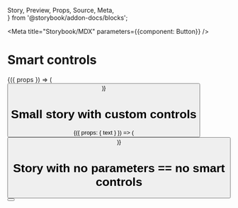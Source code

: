   Story,
  Preview,
  Props,
  Source,
  Meta,  
} from '@storybook/addon-docs/blocks';


<Meta title="Storybook/MDX" parameters={{component: Button}} />

# Smart controls

<Story id="." />

<Props of={Button} />


<Preview>
  <Story name="smart story">
    {({ props }) => (
      <Button label="default" {...props}/>
    )}  
  </Story>
</Preview>


# Small story with custom controls

<Preview>
  <Story name="small story" 
    parameters={{ controls: {
        text: {type: 'text', value: 'Hello'},
      }  
    }}
    >
    {({ props: { text } }) => (
      <Button label={text}/>
    )}  
  </Story>
</Preview>

<ControlsEditorsTable name="small story" />

# Story with no parameters == no smart controls

<Preview>
  <Story name="no controls" >
      <Button label="Hello"/>
  </Story>
</Preview>
